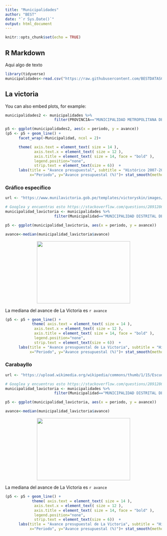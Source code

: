 ```yaml
---
title: "Municipalidades"
author: "BEST"
date: "`r Sys.Date()`"
output: html_document
---
```


```r
knitr::opts_chunk$set(echo = TRUE)
```

## R Markdown

Aqui algo de texto

```r
library(tidyverse)
municipalidades<-read.csv("https://raw.githubusercontent.com/BESTDATASCIENCE/manos-a-la-data/master/data/2020/2020-03-04/municipalidades.csv")


```

## La victoria

You can also embed plots, for example:

```r
municipalidades2 <- municipalidades %>%
                      filter(PROVINCIA=="MUNICIPALIDAD METROPOLITANA DE LIMA")

p5 <- ggplot(municipalidades2, aes(x = periodo, y = avance))
(p5 <- p5 + geom_line() +
      facet_wrap(~Municipalidad, ncol = 2)+

      theme( axis.text = element_text( size = 14 ),
             axis.text.x = element_text( size = 12 ),
             axis.title = element_text( size = 14, face = "bold" ),
             legend.position="none",
             strip.text = element_text(size = 6))  +
      labs(title = "Avance presupuestal", subtitle = "Histórico 2007-2019",caption = "Fuente: Consulta Amigable",
           x="Periodo", y="Avance presupuestal (%)")+ stat_smooth(method=lm))
```

### Gráfico específico

```r
url <- "https://www.munilavictoria.gob.pe/templates/victoryskin/images/logo.png"

# Googlea y encuentras esto https://stackoverflow.com/questions/28912868/how-to-insert-image-from-url-in-markdown
municipalidad_lavictoria <- municipalidades %>%
                      filter(Municipalidad=="MUNICIPALIDAD DISTRITAL DE LA VICTORIA")

p5 <- ggplot(municipalidad_lavictoria, aes(x = periodo, y = avance))

avance<-median(municipalidad_lavictoria$avance)
```


<center><img src="`r url`" height="200px" width="300px" ></center> 

La mediana del avance de La Victoria es `r avance`

```r


(p5 <- p5 + geom_line() +
            theme( axis.text = element_text( size = 14 ),
             axis.text.x = element_text( size = 12 ),
             axis.title = element_text( size = 14, face = "bold" ),
             legend.position="none",
             strip.text = element_text(size = 6))  +
      labs(title = "Avance presupuestal de La Victoria", subtitle = "Histórico 2007-2019",caption = "Fuente: Consulta Amigable",
           x="Periodo", y="Avance presupuestal (%)")+ stat_smooth(method=lm))

```

### Carabayllo

```r
url <- "https://upload.wikimedia.org/wikipedia/commons/thumb/1/15/Escudo_de_Carabayllo.png/480px-Escudo_de_Carabayllo.png"

# Googlea y encuentras esto https://stackoverflow.com/questions/28912868/how-to-insert-image-from-url-in-markdown
municipalidad_lavictoria <- municipalidades %>%
                      filter(Municipalidad=="MUNICIPALIDAD DISTRITAL DE CARABAYLLO")

p5 <- ggplot(municipalidad_lavictoria, aes(x = periodo, y = avance))

avance<-median(municipalidad_lavictoria$avance)
```


<center><img src="`r url`" height="200px" width="300px" ></center> 

La mediana del avance de La Victoria es `r avance`

```r


(p5 <- p5 + geom_line() +
            theme( axis.text = element_text( size = 14 ),
             axis.text.x = element_text( size = 12 ),
             axis.title = element_text( size = 14, face = "bold" ),
             legend.position="none",
             strip.text = element_text(size = 6))  +
      labs(title = "Avance presupuestal de La Victoria", subtitle = "Histórico 2007-2019",caption = "Fuente: Consulta Amigable",
           x="Periodo", y="Avance presupuestal (%)")+ stat_smooth(method=lm))

```
